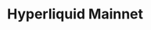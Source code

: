 ---
title: "Hyperliquid Mainnet"
description: "Hyperliquid Mainnet data indexing and API access"
---
